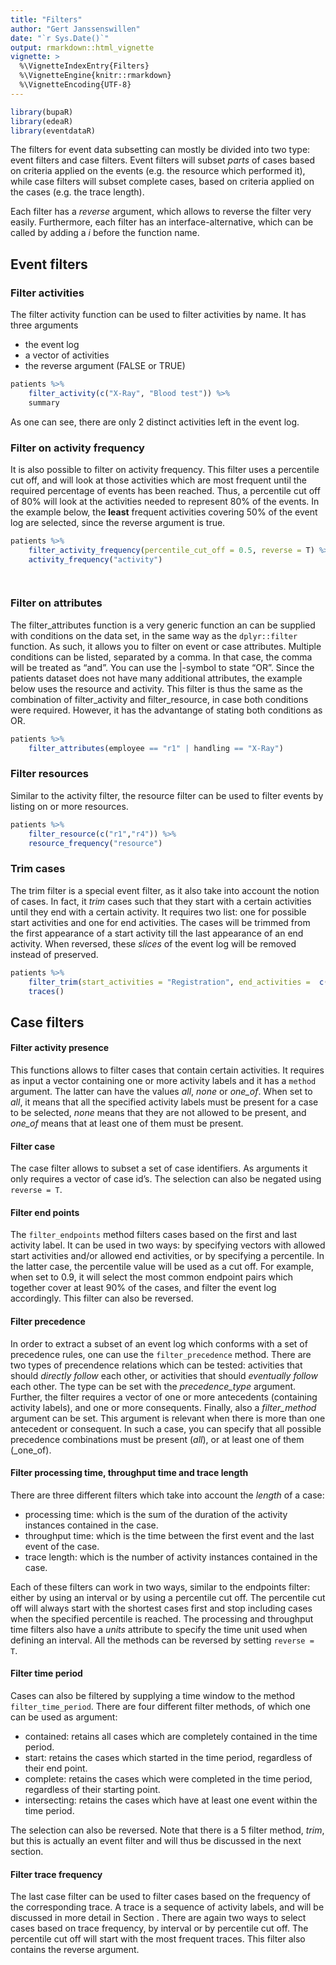 ---
title: "Filters"
author: "Gert Janssenswillen"
date: "`r Sys.Date()`"
output: rmarkdown::html_vignette
vignette: >
  %\VignetteIndexEntry{Filters}
  %\VignetteEngine{knitr::rmarkdown}
  %\VignetteEncoding{UTF-8}
---

```{r}
library(bupaR)
library(edeaR)
library(eventdataR)
```



The filters for event data subsetting can mostly be divided into two type: event filters and case filters. Event filters will subset _parts_ of cases based on criteria applied on the events (e.g. the resource which performed it), while case filters will subset complete cases, based on criteria applied on the cases (e.g. the trace length). 

Each filter has a _reverse_ argument, which allows to reverse the filter very easily. Furthermore, each filter has an interface-alternative, which can be called by adding a _i_ before the function name. 

## Event filters

### Filter activities

The filter activity function can be used to filter activities by name. It has three arguments

*	the event log
*	a vector of activities
*	the reverse argument (FALSE or TRUE)

```{r}
patients %>%
	filter_activity(c("X-Ray", "Blood test")) %>%
	summary
```

As one can see, there are only 2 distinct activities left in the event log.

### Filter on activity frequency

It is also possible to filter on activity frequency. This filter uses a percentile cut off, and will look at those activities which are most frequent until the required percentage of events has been reached. Thus, a percentile cut off of 80% will look at the activities needed to represent 80% of the events. In the example below, the __least__ frequent activities covering 50% of the event log are selected, since the reverse argument is true.

```{r}
patients %>%
	filter_activity_frequency(percentile_cut_off = 0.5, reverse = T) %>%
	activity_frequency("activity")

	
```

### Filter on attributes

The filter_attributes function is a very generic function an can be supplied with conditions on the data set, in the same way as the `dplyr::filter` function. As such, it allows you to filter on event or case attributes. Multiple conditions can be listed, separated by a comma. In that case, the comma will be treated as "and". You can use the |-symbol to state "OR". Since the patients dataset does not have many additional attributes, the example below uses the resource and activity. This filter is thus the same as the combination of filter_activity and filter_resource, in case both conditions were required. However, it has the advantange of stating both conditions as OR.

```{r}
patients %>% 
	filter_attributes(employee == "r1" | handling == "X-Ray") 
```


### Filter resources

Similar to the activity filter, the resource filter can be used to filter events by listing on or more resources. 

```{r}
patients %>%
	filter_resource(c("r1","r4")) %>%
	resource_frequency("resource")
```


### Trim cases

The trim filter is a special event filter, as it also take into account the notion of cases. In fact, it _trim_ cases such that they start with a certain activities until they end with a certain activity. It requires two list: one for possible start activities and one for end activities. The cases will be trimmed from the first appearance of a start activity till the last appearance of an end activity. When reversed, these _slices_ of the event log will be removed instead of preserved.

```{r}
patients %>%
	filter_trim(start_activities = "Registration", end_activities =  c("MRI SCAN","X-Ray")) %>%
	traces()
```

## Case filters


#### Filter activity presence

This functions allows to filter cases that contain certain activities. It requires as input a vector containing one or more activity labels and it has a `method` argument. The latter can have the values _all_, _none_ or _one_of_. When set to _all_, it means that all the specified activity labels must be present for a case to be selected, _none_ means that they are not allowed to be present, and _one_of_ means that at least one of them must be present. 


#### Filter case

The case filter allows to subset a set of case identifiers. As arguments it only requires a vector of case id's. The selection can also be negated using  `reverse = T`. 

#### Filter end points

The `filter_endpoints` method filters cases based on the first and last activity label. It can be used in two ways: by specifying vectors with allowed start activities and/or allowed end activities, or by specifying a percentile. In the latter case, the percentile value will be used as a cut off. For example, when set to 0.9, it will select the most common endpoint pairs which together cover at least 90% of the cases, and filter the event log accordingly. This filter can also be reversed.

#### Filter precedence

In order to extract a subset of an event log which conforms with a set of precedence rules, one can use the `filter_precedence` method. There are two types of precendence relations which can be tested: activities that should _directly follow_ each other, or activities that should _eventually follow_ each other. The type can be set with the _precedence_type_ argument. Further, the filter requires a vector of one or more antecedents (containing activity labels), and one or more consequents. Finally, also a _filter_method_ argument can be set. This argument is relevant when there is more than one antecedent or consequent. In such a case, you can specify that all possible precedence combinations must be present (_all_), or at least one of them (_one_of).


#### Filter processing time, throughput time and trace length

There are three different filters which take into account the _length_ of a case:

*  processing time: which is the sum of the duration of the activity instances contained in the case.
*  throughput time: which is the time between the first event and the last event of the case.
*  trace length: which is the number of activity instances contained in the case.

Each of these filters can work in two ways, similar to the endpoints filter: either by using an interval or by using a percentile cut off. The percentile cut off will always start with the shortest cases first and stop including cases when the specified percentile is reached. The processing and throughput time filters also have a _units_ attribute to specify the time unit used when defining an interval. All the methods can be reversed by setting `reverse = T`.

#### Filter time period

Cases can also be filtered by supplying a time window to the method `filter_time_period`. There are four different filter methods, of which one can be used as argument:

*	contained: retains all cases which are completely contained in the time period.
*	start: retains the cases which started in the time period, regardless of their end point.
*	complete: retains the cases which were completed in the time period, regardless of their starting point.
*	intersecting: retains the cases which have at least one event within the time period.

The selection can also be reversed. Note that there is a 5\textsuperscript{th} filter method, _trim_, but this is actually an event filter and will thus be discussed in the next section.

#### Filter trace frequency

The last case filter can be used to filter cases based on the frequency of the corresponding trace. A trace is a sequence of activity labels, and will be discussed in more detail in Section \ref{mining-and-analysis-1}. There are again two ways to select cases based on trace frequency, by interval or by percentile cut off. The percentile cut off will start with the most frequent traces. This filter also contains the reverse argument. 


